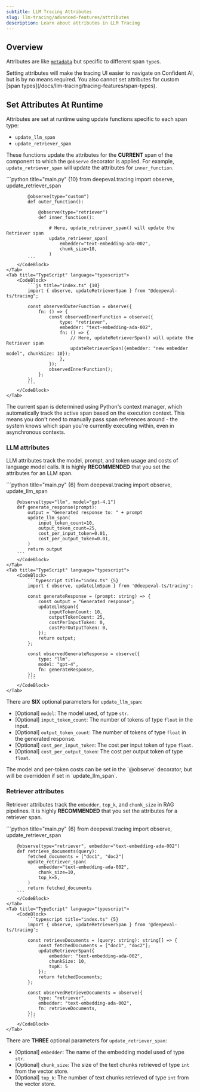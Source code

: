```yaml
---
subtitle: LLM Tracing Attributes
slug: llm-tracing/advanced-features/attributes
description: Learn about attributes in LLM Tracing
---
```


## Overview

Attributes are like [`metadata`](/docs/llm-tracing/tracing-features/metadata) but specific to different span `type`s.

<Tip>
Setting attributes will make the tracing UI easier to navigate on Confident AI, but is by no means required. You also cannot set attributes for custom [span types](/docs/llm-tracing/tracing-features/span-types).
</Tip>

## Set Attributes At Runtime

Attributes are set at runtime using update functions specific to each span type:

- `update_llm_span`
- `update_retriever_span`

These functions update the attributes for the **CURRENT** span of the component to which the `@observe` decorator is applied. For example, `update_retriever_span` will update the attributes for `inner_function`.

<Tabs>
    <Tab title="Python" language="python">
        <CodeBlock>
            ```python title="main.py" {10}
            from deepeval.tracing import observe, update_retriever_span
            
            @observe(type="custom")
            def outer_function():
            
                @observe(type="retriever")
                def inner_function():
            
                    # Here, update_retriever_span() will update the Retriever span
                    update_retriever_span(
                        embedder="text-embedding-ada-002",
                        chunk_size=10,
                    )
            ```
        </CodeBlock>
    </Tab>
    <Tab title="TypeScript" language="typescript">
        <CodeBlock>
            ```js title="index.ts" {10}
            import { observe, updateRetrieverSpan } from "@deepeval-ts/tracing";

            const observedOuterFunction = observe({
                fn: () => {
                    const observedInnerFunction = observe({
                        type: "retriever",
                        embedder: "text-embedding-ada-002",
                        fn: () => {
                            // Here, updateRetrieverSpan() will update the Retriever span
                            updateRetrieverSpan({embedder: "new embedder model", chunkSize: 10});
                        },
                    });
                    observedInnerFunction();
                };
            })
            ```
        </CodeBlock>
    </Tab>

</Tabs>

<Accordion title="How attributes update asynchronously">
  The current span is determined using Python's context manager, which
  automatically track the active span based on the execution context. This means
  you don't need to manually pass span references around - the system knows
  which span you're currently executing within, even in asynchronous contexts.
</Accordion>

### LLM attributes

LLM attributes track the model, prompt, and token usage and costs of language model calls. It is highly **RECOMMENDED** that you set the attributes for an LLM span.

<Tabs>
    <Tab title="Python" language="python">
        <CodeBlock>     
        ```python title="main.py" {6}
        from deepeval.tracing import observe, update_llm_span
        
        @observe(type="llm", model="gpt-4.1")
        def generate_response(prompt):
            output = "Generated response to: " + prompt
            update_llm_span(
                input_token_count=10,
                output_token_count=25,
                cost_per_input_token=0.01,
                cost_per_output_token=0.01,
            )
            return output
        ```
        </CodeBlock>
    </Tab>
    <Tab title="TypeScript" language="typescript">
        <CodeBlock>
            ```typescript title="index.ts" {5}
            import { observe, updateLlmSpan } from '@deepeval-ts/tracing';

            const generateResponse = (prompt: string) => {
                const output = "Generated response";
                updateLlmSpan({
                    inputTokenCount: 10,
                    outputTokenCount: 25,
                    costPerInputToken: 0,
                    costPerOutputToken: 0,
                });
                return output;
            };

            const observedGenerateResponse = observe({
                type: "llm",
                model: "gpt-4",
                fn: generateResponse,
            });
            ```
        </CodeBlock>
    </Tab>

</Tabs>

There are **SIX** optional parameters for `update_llm_span`:

- [Optional] `model`: The model used, of type `str`.
- [Optional] `input_token_count`: The number of tokens of type `float` in the input.
- [Optional] `output_token_count`: The number of tokens of type `float` in the generated response.
- [Optional] `cost_per_input_token`: The cost per input token of type `float`.
- [Optional] `cost_per_output_token`: The cost per output token of type `float`.


<Note>
The model and per-token costs can be set in the `@observe` decorator, but will be overridden if set in `update_llm_span`.
</Note>

### Retriever attributes

Retriever attributes track the `embedder`, `top_k`, and `chunk_size` in RAG pipelines. It is highly **RECOMMENDED** that you set the attributes for a retriever span.

<Tabs>
    <Tab title="Python" language="python">
        <CodeBlock>     
        ```python title="main.py" {6}
        from deepeval.tracing import observe, update_retriever_span
        
        @observe(type="retriever", embedder="text-embedding-ada-002")
        def retrieve_documents(query):
            fetched_documents = ["doc1", "doc2"]
            update_retriever_span(
                embedder="text-embedding-ada-002",
                chunk_size=10,
                top_k=5,
            )
            return fetched_documents
        ```
        </CodeBlock>
    </Tab>
    <Tab title="TypeScript" language="typescript">
        <CodeBlock>
            ```typescript title="index.ts" {5}
            import { observe, updateRetrieverSpan } from '@deepeval-ts/tracing';
            
            const retrieveDocuments = (query: string): string[] => {
                const fetchedDocuments = ["doc1", "doc2"];
                updateRetrieverSpan({ 
                    embedder: "text-embedding-ada-002", 
                    chunkSize: 10, 
                    topK: 5 
                });
                return fetchedDocuments;
            };
            
            const observedRetrieveDocuments = observe({
                type: "retriever",
                embedder: "text-embedding-ada-002",
                fn: retrieveDocuments,
            });
            ```
        </CodeBlock>
    </Tab>
</Tabs>

There are **THREE** optional parameters for `update_retriever_span`:

- [Optional] `embedder`: The name of the embedding model used of type `str`.
- [Optional] `chunk_size`: The size of the text chunks retrieved of type `int` from the vector store.
- [Optional] `top_k`: The number of text chunks retrieved of type `int` from the vector store.
